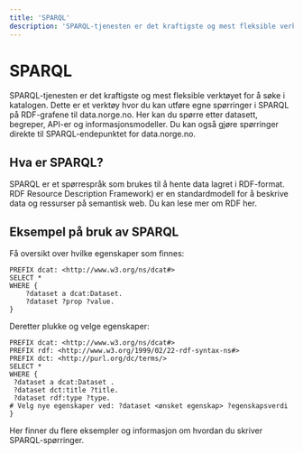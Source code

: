 ```yaml
---
title: 'SPARQL'
description: 'SPARQL-tjenesten er det kraftigste og mest fleksible verktøyet for å søke i katalogen.'
---
```


# SPARQL

SPARQL-tjenesten er det kraftigste og mest fleksible verktøyet for å søke i katalogen. Dette er et verktøy hvor du kan utføre egne spørringer i SPARQL på RDF-grafene til data.norge.no. Her kan du spørre etter datasett, begreper, API-er og informasjonsmodeller. Du kan også gjøre spørringer direkte til SPARQL-endepunktet for data.norge.no.

## Hva er SPARQL?

SPARQL er et spørrespråk som brukes til å hente data lagret i RDF-format. RDF Resource Description Framework) er en standardmodell for å beskrive data og ressurser på semantisk web. Du kan lese mer om RDF her.

## Eksempel på bruk av SPARQL

Få oversikt over hvilke egenskaper som finnes:

```sparql
PREFIX dcat: <http://www.w3.org/ns/dcat#>
SELECT *
WHERE {
	?dataset a dcat:Dataset.
    ?dataset ?prop ?value.
}
```

Deretter plukke og velge egenskaper:

```sparql
PREFIX dcat: <http://www.w3.org/ns/dcat#>
PREFIX rdf: <http://www.w3.org/1999/02/22-rdf-syntax-ns#>
PREFIX dct: <http://purl.org/dc/terms/>
SELECT *
WHERE {
 ?dataset a dcat:Dataset .
 ?dataset dct:title ?title.
 ?dataset rdf:type ?type.
# Velg nye egenskaper ved: ?dataset <ønsket egenskap> ?egenskapsverdi
}
```

Her finner du flere eksempler og informasjon om hvordan du skriver SPARQL-spørringer.
